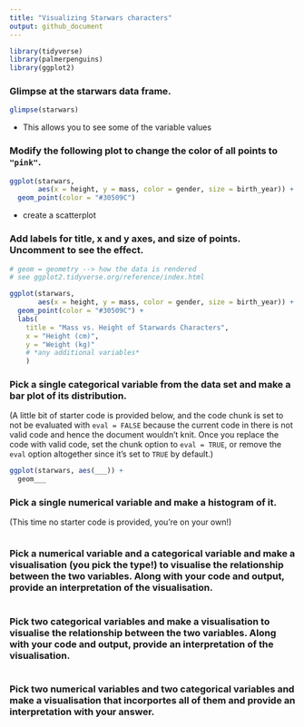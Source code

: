```yaml
---
title: "Visualizing Starwars characters"
output: github_document
---
```


```r
library(tidyverse)
library(palmerpenguins)
library(ggplot2)
```

### Glimpse at the starwars data frame.

```r
glimpse(starwars)
```

- This allows you to see some of the variable values

### Modify the following plot to change the color of all points to `"pink"`.

```r
ggplot(starwars, 
       aes(x = height, y = mass, color = gender, size = birth_year)) +
  geom_point(color = "#30509C")
```
- create a scatterplot

### Add labels for title, x and y axes, and size of points. Uncomment to see the effect.

```r
# geom = geometry --> how the data is rendered
# see ggplot2.tidyverse.org/reference/index.html

ggplot(starwars, 
       aes(x = height, y = mass, color = gender, size = birth_year)) +
  geom_point(color = "#30509C") + 
  labs(
    title = "Mass vs. Height of Starwards Characters",
    x = "Height (cm)", 
    y = "Weight (kg)"
    # *any additional variables*
    )
```

### Pick a single categorical variable from the data set and make a bar plot of its distribution.

(A little bit of starter code is provided below, and the code chunk is set to not be evaluated with `eval = FALSE` because the current code in there is not valid code and hence the document wouldn't knit. Once you replace the code with valid code, set the chunk option to `eval = TRUE`, or remove the `eval` option altogether since it's set to `TRUE` by default.)

```r
ggplot(starwars, aes(___)) +
  geom___
```


### Pick a single numerical variable and make a histogram of it.

(This time no starter code is provided, you're on your own!)

```r

```

### Pick a numerical variable and a categorical variable and make a visualisation (you pick the type!) to visualise the relationship between the two variables. Along with your code and output, provide an interpretation of the visualisation.

```r

```

### Pick two categorical variables and make a visualisation to visualise the relationship between the two variables. Along with your code and output, provide an interpretation of the visualisation.

```r

```

### Pick two numerical variables and two categorical variables and make a visualisation that incorportes all of them and provide an interpretation with your answer.

```r

```
